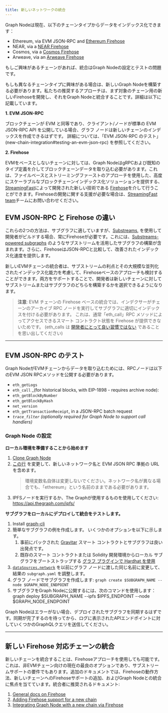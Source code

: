 ```yaml
---
title: 新しいネットワークの統合
---
```


Graph Nodeは現在、以下のチェーンタイプからデータをインデックス化できます：

-   Ethereum, via EVM JSON-RPC and [Ethereum Firehose](https://github.com/streamingfast/firehose-ethereum)
-   NEAR, via a [NEAR Firehose](https://github.com/streamingfast/near-firehose-indexer)
-   Cosmos, via a [Cosmos Firehose](https://github.com/graphprotocol/firehose-cosmos)
-   Arweave, via an [Arweave Firehose](https://github.com/graphprotocol/firehose-arweave)

もしご興味があるチェーンがあれば、統合はGraph Nodeの設定とテストの問題です。

もしも異なるチェーンタイプに興味がある場合は、新しいGraph Nodeを構築する必要があります。私たちの推奨するアプローチは、まず対象のチェーン用の新しいFirehoseを開発し、それをGraph Nodeと統合することです。詳細は以下に記載しています。

**1. EVM JSON-RPC**

ブロックチェーンが EVM と同等であり、クライアント/ノードが標準の EVM JSON-RPC API を公開している場合、グラフ ノードは新しいチェーンのインデックスを作成できるはずです。 詳細については、「EVM JSON-RPC のテスト」(new-chain-integration#testing-an-evm-json-rpc) を参照してください。

**2. Firehose**

EVMをベースとしないチェーンに対しては、Graph NodeはgRPCおよび既知のタイプ定義を介してブロックチェーンデータを取り込む必要があります。これは、ファイルベースとストリーミングファーストのアプローチを使用した、高度にスケーラブルなブロックチェーンインデックス化ソリューションを提供する、[StreamingFast](https://www.streamingfast.io/)によって開発された新しい技術である [Firehose](firehose/README/)を介して行うことができます。Firehoseの開発に関する支援が必要な場合は、[StreamingFast team](mailto:integrations@streamingfast.io)チームにお問い合わせください。

## EVM JSON-RPC と Firehose の違い

これらの2つの方法は、サブグラフに適していますが、[Substreams](substreams/), を使用して開発者がビルドする場合、常にFirehoseが必要です。これには、[Substreams-powered subgraphs](cookbook/substreams-powered-subgraphs/) のようなサブストリームを活用したサブグラフの構築が含まれます。さらに、FirehoseはJSON-RPCと比較して、改善されたインデックス化速度を提供します。

新しいEVMチェーンの統合者は、サブストリームの利点とその大規模な並列化されたインデックス化能力を考慮して、Firehoseベースのアプローチも検討することができます。両方をサポートすることで、開発者は新しいチェーンに対してサブストリームまたはサブグラフのどちらを構築するかを選択できるようになります。

> **注意**: EVM チェーンの Firehose ベースの統合では、インデクサーがチェーンのアーカイブ RPC ノードを実行してサブグラフに適切にインデックスを付ける必要があります。 これは、通常「eth_call」RPC メソッドによってアクセスできるスマート コントラクト状態を Firehose が提供できないためです。 (eth_calls は [開発者にとって良い習慣ではない](https://thegraph.com/blog/improve-subgraph-performance-reduce-eth-calls/) であることを思い出してください)

* * *

## EVM JSON-RPC のテスト

Graph NodeがEVMチェーンからデータを取り込むためには、RPCノードは以下のEVM JSON RPCメソッドを公開する必要があります。

-   `eth_getLogs`
-   `eth_call` \_(for historical blocks, with EIP-1898 - requires archive node):
-   `eth_getBlockByNumber`
-   `eth_getBlockByHash`
-   `net_version`
-   `eth_getTransactionReceipt`, in a JSON-RPC batch request
-   _`trace_filter`_ _(optionally required for Graph Node to support call handlers)_

### Graph Node の設定

**ローカル環境を準備することから始めます**

1.  [Clone Graph Node](https://github.com/graphprotocol/graph-node)
2.  [この行](https://github.com/graphprotocol/graph-node/blob/master/docker/docker-compose.yml#L22) を変更して、新しいネットワーク名と EVM JSON RPC 準拠の URL を含めます。
    > 環境変数名自体は変更しないでください。ネットワーク名が異なる場合でも、「ethereum」という名前のままである必要があります。
3.  IPFSノードを実行するか、The Graphが使用するものを使用してください: https://api.thegraph.com/ipfs/

**サブグラフをローカルにデプロイして統合をテストします。**

1.  Install [graph-cli](https://github.com/graphprotocol/graph-cli)
2.  簡単なサブグラフの例を作成します。 いくつかのオプションを以下に示します。
    1.  事前にパックされた [Gravitar](https://github.com/graphprotocol/example-subgraph/tree/f89bdd4628efa4badae7367d4919b3f648083323) スマート コントラクトとサブグラフは良い出発点です。
    2.  既存のスマート コントラクトまたは Solidity 開発環境からローカル サブグラフをブートストラップする [グラフ プラグインで Hardhat を使用](https://github.com/graphprotocol/hardhat-graph)
3.  [`dataSources.network`](http://dataSources.network) を以前にグラフ ノードに渡した同じ名前に変更して、結果の `subgraph.yaml` を調整します。
4.  グラフ ノードでサブグラフを作成します: `graph create $SUBGRAPH_NAME --node $GRAPH_NODE_ENDPOINT`
5.  サブグラフをGraph Nodeに公開するには、次のコマンドを使用します：graph deploy $SUBGRAPH_NAME --ipfs $IPFS_ENDPOINT --node $GRAPH_NODE_ENDPOINT

Graph Nodeはエラーがない場合、デプロイされたサブグラフを同期するはずです。同期が完了するのを待ってから、ログに表示されたAPIエンドポイントに対していくつかのGraphQLクエリを送信してください。

* * *

## 新しい Firehose 対応チェーンの統合

新しいチェーンを統合することは、Firehoseアプローチを使用しても可能です。これは、非EVMチェーン向けの現在の最良のオプションであり、サブストリームサポートの要件でもあります。追加のドキュメントでは、Firehoseの動作方法、新しいチェーンへのFirehoseサポートの追加、およびGraph Nodeとの統合に焦点を当てています。統合者に推奨されるドキュメント:

1.  [General docs on Firehose](firehose/)
2.  [Adding Firehose support for a new chain](firehose/integrate-new-chains/new-blockchains/)
3.  [Integrating Graph Node with a new chain via Firehose](https://github.com/graphprotocol/graph-node/blob/master/docs/implementation/add-chain.md)
